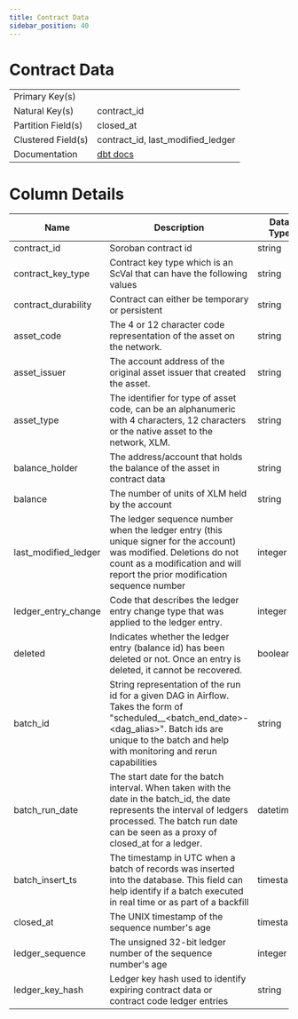 ```yaml
---
title: Contract Data
sidebar_position: 40
---
```


# Contract Data

|  |  |
| --- | --- |
| Primary Key(s) |  |
| Natural Key(s) | contract_id |
| Partition Field(s) | closed_at |
| Clustered Field(s) | contract_id, last_modified_ledger |
| Documentation | [dbt docs](https://hubble-261722.appspot.com/#!/source/source.stellar_dbt_public.crypto_stellar.contract_data) |

# Column Details

| Name | Description | Data Type | Domain Values | Required? | Notes |
| --- | --- | --- | --- | --- | --- |
| contract_id | Soroban contract id | string |  | Yes |  |
| contract_key_type | Contract key type which is an ScVal that can have the following values | string |  |  |  |
| contract_durability | Contract can either be temporary or persistent | string |  |  |  |
| asset_code | The 4 or 12 character code representation of the asset on the network. | string |  |  |  |
| asset_issuer | The account address of the original asset issuer that created the asset. | string |  |  |  |
| asset_type | The identifier for type of asset code, can be an alphanumeric with 4 characters, 12 characters or the native asset to the network, XLM. | string |  |  |  |
| balance_holder | The address/account that holds the balance of the asset in contract data | string |  |  |  |
| balance | The number of units of XLM held by the account | string |  |  |  |
| last_modified_ledger | The ledger sequence number when the ledger entry (this unique signer for the account) was modified. Deletions do not count as a modification and will report the prior modification sequence number | integer |  | Yes |  |
| ledger_entry_change | Code that describes the ledger entry change type that was applied to the ledger entry. | integer |  | Yes |  |
| deleted | Indicates whether the ledger entry (balance id) has been deleted or not. Once an entry is deleted, it cannot be recovered. | boolean |  | Yes |  |
| batch_id | String representation of the run id for a given DAG in Airflow. Takes the form of "scheduled\_\_\<batch_end_date>-\<dag_alias>". Batch ids are unique to the batch and help with monitoring and rerun capabilities | string |  | Yes |  |
| batch_run_date | The start date for the batch interval. When taken with the date in the batch_id, the date represents the interval of ledgers processed. The batch run date can be seen as a proxy of closed_at for a ledger. | datetime |  | Yes |  |
| batch_insert_ts | The timestamp in UTC when a batch of records was inserted into the database. This field can help identify if a batch executed in real time or as part of a backfill | timestamp |  | Yes |  |
| closed_at | The UNIX timestamp of the sequence number's age | timestamp |  | Yes |  |
| ledger_sequence | The unsigned 32-bit ledger number of the sequence number's age | integer |  | Yes |  |
| ledger_key_hash | Ledger key hash used to identify expiring contract data or contract code ledger entries | string |  | Yes |  |
